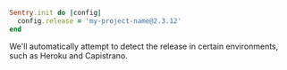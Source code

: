 ```ruby
Sentry.init do |config|
  config.release = 'my-project-name@2.3.12'
end
```

<Note>

We'll automatically attempt to detect the release in certain environments, such as Heroku and Capistrano.

</Note>
